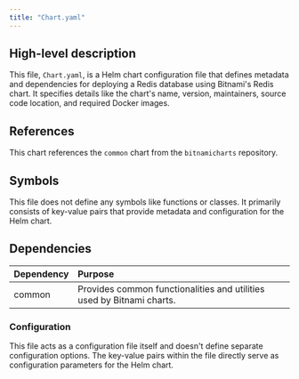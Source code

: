 ```yaml
---
title: "Chart.yaml"
---
```


## High-level description
This file, `Chart.yaml`, is a Helm chart configuration file that defines metadata and dependencies for deploying a Redis database using Bitnami's Redis chart. It specifies details like the chart's name, version, maintainers, source code location, and required Docker images.

## References
This chart references the `common` chart from the `bitnamicharts` repository.

## Symbols
This file does not define any symbols like functions or classes. It primarily consists of key-value pairs that provide metadata and configuration for the Helm chart.

## Dependencies
| Dependency | Purpose |
|:-----------|:--------|
| common | Provides common functionalities and utilities used by Bitnami charts. |

### Configuration
This file acts as a configuration file itself and doesn't define separate configuration options. The key-value pairs within the file directly serve as configuration parameters for the Helm chart. 
